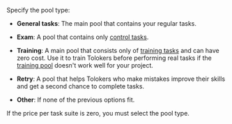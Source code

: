 Specify the pool type:

- **General tasks**: The main pool that contains your regular tasks.

- **Exam**: A pool that contains only [control tasks](/docs/glossary#control-task).

- **Training**: A main pool that consists only of [training tasks](/docs/glossary#training-task) and can have zero cost. Use it to train Tolokers before performing real tasks if the [training pool](/docs/guide/train) doesn't work well for your project.

- **Retry**: A pool that helps Tolokers who make mistakes improve their skills and get a second chance to complete tasks.

- **Other**: If none of the previous options fit.

<Note mode="note" title="Note">

If the price per task suite is zero, you must select the pool type.

</Note>
